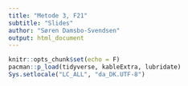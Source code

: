 ```yaml
---
title: "Metode 3, F21"
subtitle: "Slides"
author: "Søren Damsbo-Svendsen"
output: html_document
---
```


```r
knitr::opts_chunk$set(echo = F)
pacman::p_load(tidyverse, kableExtra, lubridate)
Sys.setlocale("LC_ALL", "da_DK.UTF-8")
```


<!-- ```{r plan} -->
<!-- start_date <- ymd("2021-02-11") -->
<!-- a_dates <- start_date+7*0:14 -->
<!-- b_dates <- (start_date+1)+7*0:14 -->

<!-- tibble(Uge = 6:20,  -->
<!--        Holdtime = tolower(paste0(day(a_dates), -->
<!--                                  "-",  -->
<!--                                  day(b_dates), -->
<!--                                  " ",  -->
<!--                                  format(a_dates, "%B %Y"))),  -->
<!--        Emne = c("Kvantitativ indholdsanalyse", -->
<!--                 "Diskursanalyse I", -->
<!--                 "Diskursanalyse II", -->
<!--                 "Interaktioner og modelspecifikation", -->
<!--                 "Logistisk regression", -->
<!--                 "Multilevel analyse", -->
<!--                 "Kausal inferens I: Designbaseret inferens", -->
<!--                 "Kausal inferens II: Paneldata", -->
<!--                 "Påskeferie", -->
<!--                 "Kausal inferens III: Eksperimentelle designs", -->
<!--                 "Kausal inferens IIII: Regression Discontinuity (RD)", -->
<!--                 "Social Data Science: Big Data", -->
<!--                 "Process tracing", -->
<!--                 "Kriterier for god videnskab", -->
<!--                 "Opsamling/spørgetime"),  -->
<!--        `Øvelsesopgave` = c(1:8, "", 9:14), -->
<!--        Link = c("",  -->
<!--                 "",  -->
<!--                 "[Link](https://soerendamsbo.github.io/m3/m3-1_diskursanalyse.html)", -->
<!--                 "[Link](https://soerendamsbo.github.io/m3/m3-2_interaktion-modelspecifikation.html)", -->
<!--                 "[Link](https://soerendamsbo.github.io/m3/m3-3_logistisk-regression.html)", -->
<!--                 "[Link](https://soerendamsbo.github.io/m3/m3-4_multilevel-analyse.html)", -->
<!--                 "", -->
<!--                 "[Link](https://soerendamsbo.github.io/m3/m3-5_paneldata.html)", -->
<!--                 "", -->
<!--                 "[Link](https://soerendamsbo.github.io/m3/m3-6_eksperimentelle-designs.html)", -->
<!--                 "", -->
<!--                 "", -->
<!--                 "[Link](https://soerendamsbo.github.io/m3/m3-7_process-tracing.html)", -->
<!--                 "", -->
<!--                 "")) %>% -->
<!--          mutate(Holdtime = ifelse(Uge %in% c(6,7,12,14,16,17,19,20), "", Holdtime)) %>%  -->
<!--          kable("html",  -->
<!--                align = c("c", "c", "l", "c"), -->
<!--                escape = F, -->
<!--                table.attr = "style=\"line-height: 100%;\"") %>%  -->
<!--          kable_styling(font_size = 16, -->
<!--                        bootstrap_options = c("striped", "hover", "condensed", "responsive")) %>%  -->
<!--          row_spec(9, bold = F, color = "grey") -->

<!-- ``` -->